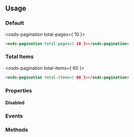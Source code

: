 
<GenericStyle />

## Usage

### Default

<osds-pagination total-pages={ 10 }></osds-pagination>

```html
<osds-pagination total-pages={ 10 }></osds-pagination>
```

### Total Items

<osds-pagination total-items={ 60 }></osds-pagination>

```html
<osds-pagination total-items={ 60 }></osds-pagination>
```

### Properties

#### Disabled

<DisabledProperty />

### Events

<Events />

### Methods

<Methods />
